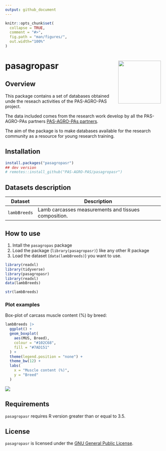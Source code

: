 ```yaml
---
output: github_document
---
```

<!-- README.md is generated from README.Rmd. Please edit that file -->

```r
knitr::opts_chunk$set(
  collapse = TRUE,
  comment = "#>",
  fig.path = "man/figures/",
  out.width="100%"
)
```

# pasagropasr <a href='https://github.com/PAS-AGRO-PAS/pasagropasr/'><img src='man/figures/logo.png' align="right" height="138.5" /></a>

<!-- badges: start -->

<!-- [![R build -->
<!-- status](https://github.com/vcadavez/pasagropasr/workflows/R-CMD-check/badge.svg)](https://github.com/abjur/abjData/actions) -->
<!-- [![CRAN -->
<!-- status](https://www.r-pkg.org/badges/version/abjData/)](https://CRAN.R-project.org/package=abjData) -->
<!-- badges: end -->

## Overview

This package contains a set of databases obtained unde the reseach activities of the PAS-AGRO-PAS project.

The data included comes from the research work develop by all the PAS-AGRO-PAs partners [PAS-AGRO-PAs partners](https://www.ipb.pt/pas-agro-pas/).

The aim of the package is to make databases available for the research community as a resource for young research training.

## Installation

```r
install.packages("pasagropasr")
## dev version
# remotes::install_github("PAS-AGRO-PAS/pasagropasr")
```

## Datasets description

| Dataset       | Description                                                         |
|---------------|---------------------------------------------------------------------|
| `lambBreeds`  | Lamb carcasses measurements and tissues composition.                |


## How to use

1. Intall the `pasagropas` package
2. Load the package (`library(pasagropasr)`) like any other R package
3. Load the dataset (`data(lambBreeds)`) you want to use.

```r
library(readxl)
library(tidyverse)
library(pasagropasr)
library(readxl)
data(lambBreeds)
```

```r
str(lambBreeds)
```

### Plot examples

Box-plot of carcass muscle content (%) by breed:

```r
lambBreeds |>
  ggplot() +
  geom_boxplot(
    aes(MUS, Breed), 
    colour = "#102C68", 
    fill = "#7AD151"
  ) +
  theme(legend.position = "none") +
  theme_bw(12) +
  labs(
    x = "Muscle content (%)", 
    y = "Breed"
  )
```

![](man/figures/README-fig-idhm-1.png)<!-- -->


## Requirements

`pasagropasr` requires R version greater than or equal to 3.5.

## License

`pasagropasr` is licensed under the [GNU General Public License](https://github.com/PAS-AGRO-PAS/pasagropasr/blob/main/LICENSE).
